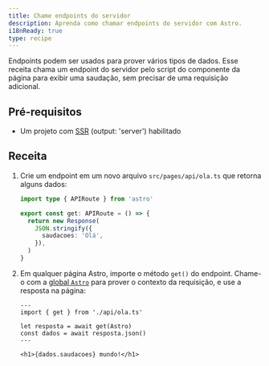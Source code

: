 ```yaml
---
title: Chame endpoints do servidor
description: Aprenda como chamar endpoints do servidor com Astro.
i18nReady: true
type: recipe
---
```


Endpoints podem ser usados para prover vários tipos de dados. Esse receita chama um endpoint do servidor pelo script do componente da página para exibir uma saudação, sem precisar de uma requisição adicional.

## Pré-requisitos

- Um projeto com [SSR](/pt-br/guides/server-side-rendering/) (output: 'server') habilitado

## Receita

1. Crie um endpoint em um novo arquivo `src/pages/api/ola.ts` que retorna alguns dados:

    ```ts title="src/pages/api/ola.ts"
    import type { APIRoute } from 'astro'

    export const get: APIRoute = () => {
      return new Response(
        JSON.stringify({
          saudacoes: 'Olá',
        }),
      )
    }
    ```

2. Em qualquer página Astro, importe o método `get()` do endpoint. Chame-o com a [global `Astro`](/pt-br/reference/api-reference/#global-astro) para prover o contexto da requisição, e use a resposta na página:

    ```astro title="src/pages/index.astro"
    ---
    import { get } from './api/ola.ts'

    let resposta = await get(Astro)
    const dados = await resposta.json()
    ---

    <h1>{dados.saudacoes} mundo!</h1>
    ```
